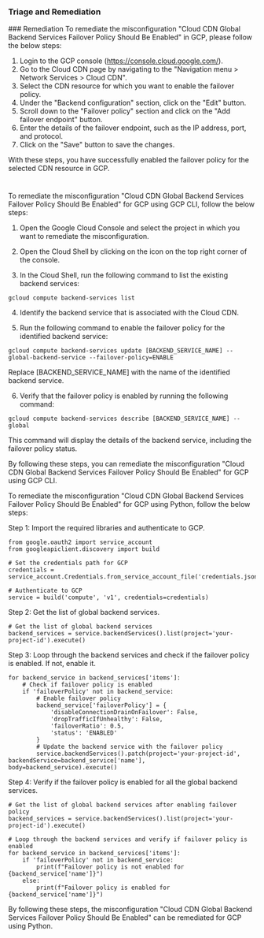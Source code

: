 
### Triage and Remediation
<Tabs>
<Tab title='Remediation'>
### Remediation

<AccordionGroup>
<Accordion title='Using Console' defaultOpen='true'>
To remediate the misconfiguration "Cloud CDN Global Backend Services Failover Policy Should Be Enabled" in GCP, please follow the below steps:

1. Login to the GCP console (https://console.cloud.google.com/).
2. Go to the Cloud CDN page by navigating to the "Navigation menu > Network Services > Cloud CDN".
3. Select the CDN resource for which you want to enable the failover policy.
4. Under the "Backend configuration" section, click on the "Edit" button.
5. Scroll down to the "Failover policy" section and click on the "Add failover endpoint" button.
6. Enter the details of the failover endpoint, such as the IP address, port, and protocol.
7. Click on the "Save" button to save the changes.

With these steps, you have successfully enabled the failover policy for the selected CDN resource in GCP.

#
</Accordion>

<Accordion title='Using CLI'>
To remediate the misconfiguration "Cloud CDN Global Backend Services Failover Policy Should Be Enabled" for GCP using GCP CLI, follow the below steps:

1. Open the Google Cloud Console and select the project in which you want to remediate the misconfiguration.

2. Open the Cloud Shell by clicking on the icon on the top right corner of the console.

3. In the Cloud Shell, run the following command to list the existing backend services:

```
gcloud compute backend-services list
```

4. Identify the backend service that is associated with the Cloud CDN.

5. Run the following command to enable the failover policy for the identified backend service:

```
gcloud compute backend-services update [BACKEND_SERVICE_NAME] --global-backend-service --failover-policy=ENABLE
```

Replace [BACKEND_SERVICE_NAME] with the name of the identified backend service.

6. Verify that the failover policy is enabled by running the following command:

```
gcloud compute backend-services describe [BACKEND_SERVICE_NAME] --global
```

This command will display the details of the backend service, including the failover policy status.

By following these steps, you can remediate the misconfiguration "Cloud CDN Global Backend Services Failover Policy Should Be Enabled" for GCP using GCP CLI.
</Accordion>

<Accordion title='Using Python'>
To remediate the misconfiguration "Cloud CDN Global Backend Services Failover Policy Should Be Enabled" for GCP using Python, follow the below steps:

Step 1: Import the required libraries and authenticate to GCP.

```
from google.oauth2 import service_account
from googleapiclient.discovery import build

# Set the credentials path for GCP
credentials = service_account.Credentials.from_service_account_file('credentials.json')

# Authenticate to GCP
service = build('compute', 'v1', credentials=credentials)
```

Step 2: Get the list of global backend services.

```
# Get the list of global backend services
backend_services = service.backendServices().list(project='your-project-id').execute()
```

Step 3: Loop through the backend services and check if the failover policy is enabled. If not, enable it.

```
for backend_service in backend_services['items']:
    # Check if failover policy is enabled
    if 'failoverPolicy' not in backend_service:
        # Enable failover policy
        backend_service['failoverPolicy'] = {
            'disableConnectionDrainOnFailover': False,
            'dropTrafficIfUnhealthy': False,
            'failoverRatio': 0.5,
            'status': 'ENABLED'
        }
        # Update the backend service with the failover policy
        service.backendServices().patch(project='your-project-id', backendService=backend_service['name'], body=backend_service).execute()
```

Step 4: Verify if the failover policy is enabled for all the global backend services.

```
# Get the list of global backend services after enabling failover policy
backend_services = service.backendServices().list(project='your-project-id').execute()

# Loop through the backend services and verify if failover policy is enabled
for backend_service in backend_services['items']:
    if 'failoverPolicy' not in backend_service:
        print(f"Failover policy is not enabled for {backend_service['name']}")
    else:
        print(f"Failover policy is enabled for {backend_service['name']}")
```

By following these steps, the misconfiguration "Cloud CDN Global Backend Services Failover Policy Should Be Enabled" can be remediated for GCP using Python.
</Accordion>

</AccordionGroup>
</Tab>
</Tabs>
